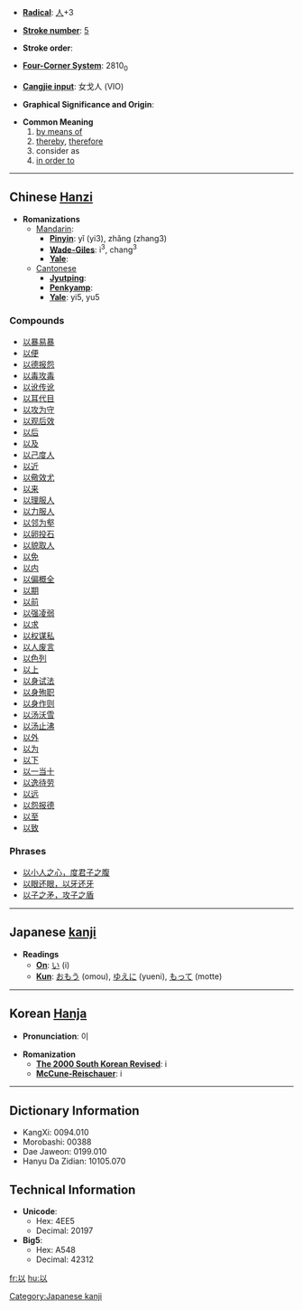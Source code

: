* '''[[Wiktionary:Chinese radical index| Radical]]''': [[Wiktionary:Chinese radical index 人|人]]+3

* '''[[Wiktionary:Chinese total strokes index|Stroke number]]''': [[Wiktionary:Chinese total strokes index 5|5]]

* '''Stroke order''': 

* '''[[Wiktionary:Chinese four corner index|Four-Corner System]]''': 2810<sub>0</sub>

* '''[[Wiktionary:Chinese Cangjie index|Cangjie input]]''': 女戈人 (VIO)

* '''Graphical Significance and Origin''': 

* '''Common Meaning'''
*#[[by means of]]
*# [[thereby]], [[therefore]]
*# consider as
*# [[in order to]]

----

== Chinese [[Hanzi]] ==

* '''Romanizations'''
** [[Mandarin]]:
*** '''[[Pinyin]]''': yǐ (yi3), zhǎng (zhang3)
*** '''[[Wade-Giles]]''': i<sup>3</sup>, chang<sup>3</sup>
*** '''[[Yale]]''': 
**[[Cantonese]]
***'''[[Jyutping]]''':
***'''[[Penkyamp]]''': 
***'''[[Yale]]''': yi5, yu5

===Compounds===
*[[以暴易暴]]
*[[以便]]
*[[以德报怨]]
*[[以毒攻毒]]
*[[以讹传讹]]
*[[以耳代目]]
*[[以攻为守]]
*[[以观后效]]
*[[以后]]
*[[以及]]
*[[以己度人]]
*[[以近]]
*[[以儆效尤]]
*[[以来]]
*[[以理服人]]
*[[以力服人]]
*[[以邻为壑]]
*[[以卵投石]]
*[[以貌取人]]
*[[以免]]
*[[以内]]
*[[以偏概全]]
*[[以期]]
*[[以前]]
*[[以强凌弱]]
*[[以求]]
*[[以权谋私]]
*[[以人废言]]
*[[以色列]]
*[[以上]]
*[[以身试法]]
*[[以身殉职]]
*[[以身作则]]
*[[以汤沃雪]]
*[[以汤止沸]]
*[[以外]]
*[[以为]]
*[[以下]]
*[[以一当十]]
*[[以逸待劳]]
*[[以远]]
*[[以怨报德]]
*[[以至]]
*[[以致]]

===Phrases===
*[[以小人之心，度君子之腹]]
*[[以眼还眼，以牙还牙]]
*[[以子之矛，攻子之盾]]


----

== Japanese [[kanji]] ==

* '''Readings'''
** '''[[On]]''': [[い]] (i)
** '''[[Kun]]''': [[おもう]] (omou), [[ゆえに]] (yueni), [[もって]] (motte)
 

----

== Korean [[Hanja]] ==

* '''Pronunciation''': 이

* '''Romanization'''
** '''[[The 2000 South Korean Revised Romanization|The 2000 South Korean Revised]]''': i
** '''[[McCune-Reischauer]]''': i

----

== Dictionary Information ==

* KangXi: 0094.010
* Morobashi: 00388
* Dae Jaweon: 0199.010
* Hanyu Da Zidian: 10105.070

== Technical Information ==

* '''Unicode''':
** Hex: 4EE5
** Decimal: 20197
* '''Big5''':
** Hex: A548
** Decimal: 42312

[[Category:Japanese kanji]]

[[fr:以]]
[[hu:以]]